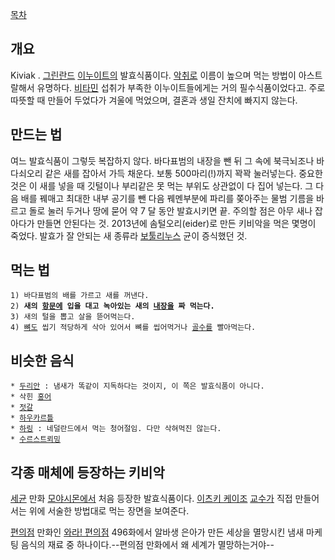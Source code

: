 [[목차]]

== 개요 ==
Kiviak . [[그린란드]] [[이누이트]]의 발효식품이다. [[악취]]로 이름이 높으며 먹는 방법이 아스트랄해서 유명하다. [[비타민]] 섭취가 부족한 이누이트들에게는 거의 필수식품이었다고. 주로 따뜻할 때 만들어 두었다가 겨울에 먹었으며, 결혼과 생일 잔치에 빠지지 않는다.

== 만드는 법 ==
여느 발효식품이 그렇듯 복잡하지 않다. 바다표범의 내장을 뺀 뒤 그 속에 북극뇌조나 바다쇠오리 같은 새를 잡아서 가득 채운다. 보통 500마리(!)까지 꽉꽉 눌러넣는다. 중요한 것은 이 새를 넣을 때 깃털이나 부리같은 못 먹는 부위도 상관없이 다 집어 넣는다.
그 다음 배를 꿰매고 최대한 내부 공기를 뺀 다음 꿰멘부분에 파리를 쫒아주는 물범 기름을 바르고 돌로 눌러 두거나 땅에 묻어 약 7 달 동안 발효시키면 끝.
주의할 점은 아무 새나 잡아다가 만들면 안된다는 것. 2013년에 솜털오리(eider)로 만든 키비악을 먹은 몇명이 죽었다. 발효가 잘 안되는 새 종류라 [[보툴리누스]] 균이 증식했던 것.

== 먹는 법 ==
 1) 바다표범의 배를 가르고 새를 꺼낸다.
 2) '''새의 [[항문]]에 입을 대고 녹아있는 새의 [[내장]]을 짜 먹는다.'''
 3) 새의 털을 뽑고 살을 뜯어먹는다.
 4) [[뼈]]도 씹기 적당하게 삭아 있어서 뼈를 씹어먹거나 [[골수]]를 빨아먹는다.

== 비슷한 음식 ==
 * [[두리안]] : 냄새가 똑같이 지독하다는 것이지, 이 쪽은 발효식품이 아니다.
 * 삭힌 [[홍어]]
 * [[젓갈]]
 * [[하우카르틀]]
 * [[하링]] : 네덜란드에서 먹는 청어절임. 다만 삭혀먹진 않는다.
 * [[수르스트뢰밍]]

== 각종 매체에 등장하는 키비악 ==
[[세균]] 만화 [[모야시몬]]에서 처음 등장한 발효식품이다. [[이츠키 케이조]] [[교수]]가 직접 만들어서는 위에 서술한 방법대로 먹는 장면을 보여준다.

[[편의점]] 만화인 [[와라! 편의점]] 496화에서 알바생 은아가 만든 세상을 멸망시킨 냄새 마케팅 음식의 재료 중 하나이다.--편의점 만화에서 왜 세계가 멸망하는거야--

